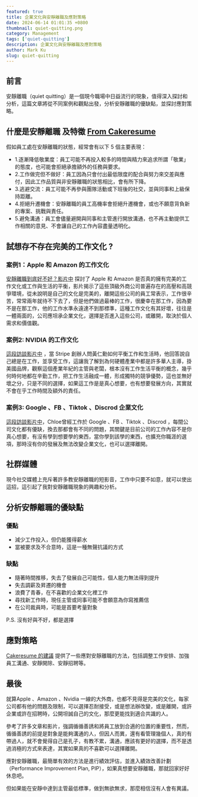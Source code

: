 ```yaml
---
featured: true
title: 企業文化與安靜離職及應對策略
date: 2024-06-14 01:01:35 +0800
thumbnail: quiet-quitting.png
category: Management
tags: ['quiet-quitting']
description: 企業文化與安靜離職及應對策略
author: Mark Ku
slug: quiet-quitting
---
```

## 前言

安靜離職（quiet quitting）是一個現今職場中日益流行的現象，值得深入探討和分析，這篇文章將從不同案例和觀點出發，分析安靜離職的優缺點，並探討應對策略。

## 什麼是安靜離職 及特徵 [From Cakeresume](https://www.cakeresume.com/resources/quite-quitting.amp?locale=zh-TW&fbclid=IwZXh0bgNhZW0CMTEAAR0M_PilTRRBaoVIW87yC6ziBpMYVZtmPEx58o3Hy6blcl7sv2wbnfPrV9g_aem_AWAn4KTAKzgnoxDxK0keUxHe1-WAFh5hi2cSk80xdLWcEfPC0nbByLEDdzp5MOWr-aPNk20rATzqwWeACeXiiAe4)
假如員工處在安靜離職的狀態，經常會有以下 5 個主要表現：
* 1.逐漸降低敬業度：員工可能不再投入較多的時間與精力來追求所謂「敬業」的態度，也可能會拒絕承擔額外的任務與要求。  
* 2.工作做完但不做好：員工因為只會付出最低限度的配合與努力來交差與應付，因此工作品質與非安靜離職的狀態相比，會有所下降。  
* 3.逃避交流：員工可能不再參與團隊活動或下班後的社交，並與同事和上級保持距離。  
* 4.拒絕升遷機會：安靜離職的員工高機率會拒絕升遷機會，或也不願意背負新的專案、挑戰與責任。  
* 5.避免溝通：員工會儘量避開與同事和主管進行開放溝通，也不再主動提供工作相關的意見、不會讓自己的工作內容盡量透明化。  

## 試想存不存在完美的工作文化 ?
### 案例1：Apple 和 Amazon 的工作文化
[安靜離職到底好不好？影片中](https://www.youtube.com/watch?v=2E_lnngFuvU) 探討了 Apple 和 Amazon 是否真的擁有完美的工作文化或工作與生活的平衡，影片揭示了這些頂級外商公司普遍存在的高壓和高競爭環境，從未說明是自己的文化是完美的，離開這些公司的員工常表示，工作很辛苦，常常兩年就待不下去了，但是他們做過最棒的工作，很慶幸在那工作，因為要不是在那工作，他的工作水準永遠達不到那標準，這種工作文化有其好壞，往往是一體兩面的，公司應坦承企業文化，選擇是否進入這些公司，或離開，取決於個人需求和價值觀。

### 案例2: NVIDIA 的工作文化

[這段訪談影片中](https://www.youtube.com/watch?v=f6XmHpPil6w) ，當 Stripe 創辦人問黃仁勳如何平衡工作和生活時，他回答說自己總是在工作，並享受工作，這讓我了解到為何硬體產業中都是許多華人主導，掛美國品牌，觀察這個產業年紀的主管與老闆，根本沒有工作生活平衡的概念，幾乎何時何地都在辛勤工作，把工作生活融成一體，形成獨特的競爭優勢，這也並無好壞之分，只是不同的選擇，如果這工作是是真心想要，也有想要發展方向，其實就不會在乎工作時間及額外的責任。

### 案例3: Google 、FB 、Tiktok 、Discrod  企業文化
[這段訪談影片中](https://www.youtube.com/watch?v=coCHGiehxS0&t=1591s)，Chloe曾經工作於 Google 、FB 、Tiktok 、Discrod ，每間公司文化都有優缺，換去那都會有不同的問題，其關鍵是目前公司的工作內容不是你真心想要，有沒有學到想要學的東西，當你學到該學的東西，也擴充你職涯的選項，那時沒有你的發展及無法改變企業文化，也可以選擇離開。

## 社群媒體

現今社交媒體上充斥著許多教安靜離職的短影音，工作中只要不如意，就可以使出這招，這引起了我對安靜離職現象的興趣和分析。

## 分析安靜離職的優缺點

### 優點
* 減少工作投入，但仍能獲得薪水
* 當被要求及不合意時，這是一種無聲抗議的方式

### 缺點
* 隨著時間推移，失去了發展自己可能性，個人能力無法得到提升
* 失去調薪及昇遷的機會
* 浪費了青春，在不喜歡的企業文化裡工作
* 尋找新工作時，現任主管或同事可能不會願意為你寫推薦信
* 在公司裁員時，可能是首要考量對象

P.S. 沒有好與不好，都是選擇

## 應對策略

[Cakeresume 的建議](https://www.cakeresume.com/resources/quite-quitting.amp?locale=zh-TW&fbclid=IwZXh0bgNhZW0CMTEAAR0M_PilTRRBaoVIW87yC6ziBpMYVZtmPEx58o3Hy6blcl7sv2wbnfPrV9g_aem_AWAn4KTAKzgnoxDxK0keUxHe1-WAFh5hi2cSk80xdLWcEfPC0nbByLEDdzp5MOWr-aPNk20rATzqwWeACeXiiAe4) 提供了一些應對安靜離職的方法，包括調整工作安排、加強員工溝通、安靜開除、安靜招聘等。

## 最後

就算Apple 、Amazon 、Nvidia 一線的大外商，也都不見得是完美的文化，每家公司都有他的問題及限制，可以選擇忍耐接受，或是想法辦改變，或是離開，或許企業或許在招聘時，公開坦誠自己的文化，那麼更能找到適合共識的人。

參考了許多文章和影片，強調循循善誘和將員工放到合適的位置的重要性，然而，循循善誘的前提是對象是能夠溝通的人，但因人而異，還有看管理幾個人，真的有帶過人，就不會覺得自己是孔子，有教不累，溝通，應該有更好的選擇，而不是透過消極的方式來表達，其實如果真的不喜歡可以選擇離開。

應對安靜離職，最簡單有效的方法是進行績效評估，並進入績效改善計劃（Performance Improvement Plan, PIP），如果真想要安靜離職，那就回家好好休息吧。  

但如果能在安靜中達到主管最低標準，做到無欲無求，那麼相信沒有人會有異議。